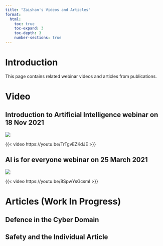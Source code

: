 ```yaml
---
title: "Zaishan's Videos and Articles"
format:
  html:
    toc: true
    toc-expand: 3
    toc-depth: 3
    number-sections: true
---
```


# Introduction

This page contains related webinar videos and articles from publications.

# Video

## Introduction to Artificial Intelligence webinar on 18 Nov 2021

::: {layout="[20,50]"}

![](intro_2_AI_2021_11_18.png)

{{< video https://youtu.be/TrTgvEZKdJE >}}

:::

## AI is for everyone webinar on 25 March 2021

::: {layout="[20,50]"}

![](AI_4_everyone_2021_03_25.PNG)

{{< video https://youtu.be/8SpwYsGcsmI >}}

:::

# Articles (Work In Progress)

## Defence in the Cyber Domain

## Safety and the Individual Article



